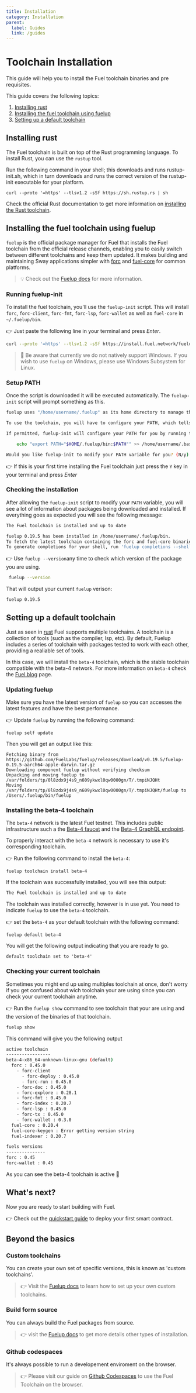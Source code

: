 ```yaml
---
title: Installation
category: Installation
parent:
  label: Guides
  link: /guides
---
```


# Toolchain Installation

This guide will help you to install the Fuel toolchain binaries and pre requisites. 

This guide covers the following topics:
1. [Installing rust](#installing-rust)
2. [Installing the fuel toolchain using fuelup](#installing-the-fuel-toolchain-using-fuelup)
3. [Setting up a default toolchain](#setting-up-a-default-toolchain)

## Installing rust

The Fuel toolchain is built on top of the Rust programming language. To install Rust, you can use the `rustup` tool.

Run the following command in your shell; this downloads and runs rustup-init.sh, which in turn downloads and runs the correct version of the rustup-init executable for your platform.

```console
curl --proto '=https' --tlsv1.2 -sSf https://sh.rustup.rs | sh
```

Check the official Rust documentation to get more information on [installing the Rust toolchain](https://www.rust-lang.org/tools/install).

## Installing the fuel toolchain using fuelup

`fuelup` is the official package manager for Fuel that installs the Fuel toolchain
from the official release channels, enabling you to easily switch between different
toolchains and keep them updated. It makes building and maintaining Sway applications
simpler with [forc](docs/forc) and [fuel-core](https://github.com/FuelLabs/fuel-core) for common platforms.

> 💡 Check out the [Fuelup docs](docs/fuelup) for more information.


### Running fuelup-init

To install the fuel toolchain, you'll use the `fuelup-init` script. This will install `forc`, `forc-client`, `forc-fmt`, `forc-lsp`, `forc-wallet` as well as `fuel-core` in `~/.fuelup/bin`.

👉 Just paste the following line in your terminal and press _Enter_.

```sh
curl --proto '=https' --tlsv1.2 -sSf https://install.fuel.network/fuelup-init.sh | sh
```

> 🚧 Be aware that currently  we do not natively support Windows. If you wish to use `fuelup` on Windows, please use Windows Subsystem for Linux.

### Setup PATH

Once the script is downloaded it will be executed automatically. The `fuelup-init` script will prompt something as this.

```sh
fuelup uses "/home/username/.fuelup" as its home directory to manage the Fuel toolchain, and will install binaries there.

To use the toolchain, you will have to configure your PATH, which tells your machine where to locate fuelup and the Fuel toolchain.

If permitted, fuelup-init will configure your PATH for you by running the following:

    echo "export PATH="$HOME/.fuelup/bin:$PATH"" >> /home/username/.bashrc

Would you like fuelup-init to modify your PATH variable for you? (N/y)
```

👉 If this is your first time installing the Fuel toolchain just press the `Y` key in your terminal and press _Enter_ 

### Checking the installation

After allowing the `fuelup-init` script to modify your `PATH` variable, you will see a lot of information about packages being downloaded and installed. If everything goes as expected you will see the following message: 

```sh
The Fuel toolchain is installed and up to date

fuelup 0.19.5 has been installed in /home/username/.fuelup/bin. 
To fetch the latest toolchain containing the forc and fuel-core binaries, run 'fuelup toolchain install latest'. 
To generate completions for your shell, run 'fuelup completions --shell=SHELL'.
```

👉 Use `fuelup --version`any time to check which version of the package you are using.

```sh
 fuelup --version
```
That will output your current `fuelup` verison:

```sh
fuelup 0.19.5
```

## Setting up a default toolchain

Just as seen in [rust](https://rust-lang.github.io/rustup/concepts/toolchains.html) Fuel supports multiple toolchains. A toolchain is a collection of tools (such as the compiler, lsp, etc).
By default, Fuelup includes a series of toolchain with packages tested to work with each other, providing a realiable set of tools.

In this case, we will install the `beta-4` toolchain, which is the stable toolchain compatible with the beta-4 network. For more information on `beta-4` check the [Fuel blog](https://fuel-labs.ghost.io/announcing-beta-4-testnet/) page.

### Updating fuelup

Make sure you have the latest version of `fuelup` so you can accesses the latest features and have the best performance.

👉 Update `fuelup`  by running the following command:

```console
fuelup self update
```
Then you will get an output like this:
```console
Fetching binary from https://github.com/FuelLabs/fuelup/releases/download/v0.19.5/fuelup-0.19.5-aarch64-apple-darwin.tar.gz
Downloading component fuelup without verifying checksum
Unpacking and moving fuelup to /var/folders/tp/0l8zdx9j4s9_n609ykwxl0qw0000gn/T/.tmpiNJQHt
Moving /var/folders/tp/0l8zdx9j4s9_n609ykwxl0qw0000gn/T/.tmpiNJQHt/fuelup to /Users/.fuelup/bin/fuelup
```

### Installing the beta-4 toolchain

The `beta-4` network is the latest Fuel testnet. This includes public infrastructure such a the [Beta-4 faucet](https://faucet-beta-4.fuel.network/) and the [Beta-4 GraphQL endpoint](https://beta-4.fuel.network/playground).

To properly interact with the `beta-4` network is necessary to use it's corresponding toolchain.

👉 Run the following command to install the `beta-4`:

```console
fuelup toolchain install beta-4
```
If the toolchain was successfully installed, you will see this output:

```sh
The Fuel toolchain is installed and up to date
```

The toolchain was installed correctly, however is in use yet. You need to indicate `fuelup` to use the `beta-4` toolchain.

👉 set the `beta-4` as your default toolchain with the following command:

```console
fuelup default beta-4
```

You will get the following output indicating that you are ready to go. 

```console
default toolchain set to 'beta-4'
```

### Checking your current toolchain

Sometimes you might end up using multiples toolchain at once, don't worry if you get confused about wich toolchain your are using since you can check your current toolchain anytime.

👉 Run the `fuelup show` command to see toolchain that your are using and the version of the binaries of that toolchain.

```sh
fuelup show
```

This command will give you the following output

```sh
active toolchain
-----------------
beta-4-x86_64-unknown-linux-gnu (default)
  forc : 0.45.0
    - forc-client
      - forc-deploy : 0.45.0
      - forc-run : 0.45.0
    - forc-doc : 0.45.0
    - forc-explore : 0.28.1
    - forc-fmt : 0.45.0
    - forc-index : 0.20.7
    - forc-lsp : 0.45.0
    - forc-tx : 0.45.0
    - forc-wallet : 0.3.0
  fuel-core : 0.20.4
  fuel-core-keygen : Error getting version string
  fuel-indexer : 0.20.7

fuels versions
---------------
forc : 0.45
forc-wallet : 0.45
```

As you can see the beta-4 toolchain is active 🚀

## What's next?

Now you are ready to start building with Fuel.

👉 Check out the [quickstart guide](/guides/quickstart) to deploy your first smart contract.

## Beyond the basics

### Custom toolchains

You can create your own set of specific versions, this is known as 'custom toolchains'. 

> 👉 Visit the [Fuelup docs](docs/fuelup/concepts/toolchains) to learn how to set up your own custom toolchains.

### Build form source

You can always build the Fuel packages from source.

> 👉 visit the [Fuelup docs](docs/fuelup/install/other) to get more details other types of installation.

### Github codespaces

It's always possible to run a developement enviroment on the browser. 

> 👉 Please visit our guide on [Github Codespaces](guides/install/codespaces) to use the Fuel Toolchain on the browser.